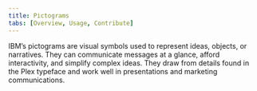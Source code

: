 ```yaml
---
title: Pictograms
tabs: [Overview, Usage, Contribute]
---
```


<PageDescription>
  IBM’s pictograms are visual symbols used to represent ideas, objects, or
  narratives. They can communicate messages at a glance, afford interactivity,
  and simplify complex ideas. They draw from details found in the Plex typeface
  and work well in presentations and marketing communications.
</PageDescription>
